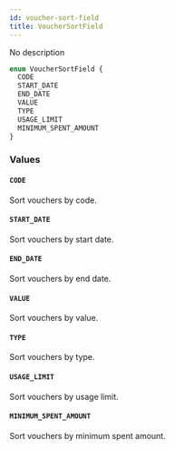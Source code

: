 ```yaml
---
id: voucher-sort-field
title: VoucherSortField
---
```



No description

```graphql
enum VoucherSortField {
  CODE
  START_DATE
  END_DATE
  VALUE
  TYPE
  USAGE_LIMIT
  MINIMUM_SPENT_AMOUNT
}
```


### Values

#### `CODE` 

Sort vouchers by code.


#### `START_DATE` 

Sort vouchers by start date.


#### `END_DATE` 

Sort vouchers by end date.


#### `VALUE` 

Sort vouchers by value.


#### `TYPE` 

Sort vouchers by type.


#### `USAGE_LIMIT` 

Sort vouchers by usage limit.


#### `MINIMUM_SPENT_AMOUNT` 

Sort vouchers by minimum spent amount.




